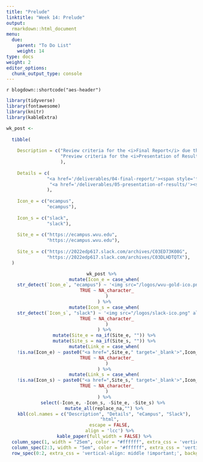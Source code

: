 ```yaml
---
title: "Prelude"
linktitle: "Week 14: Prelude"
output:
  rmarkdown::html_document
menu:
  due:
    parent: "To Do List"
    weight: 14
type: docs
weight: 2
editor_options: 
  chunk_output_type: console
---
```


`r blogdown::shortcode("aes-header")`

```r
library(tidyverse)
library(fontawesome)
library(knitr)
library(kableExtra)
```

```r

wk_post <- 
  
  tibble(
    
    Description = c("Review criteria for the <i>Final Report</i> due this week",
                    "Preview criteria for the <i>Presentation of Results</i> due next week"
                    ),
    
    Details = c(
               "<a href='/deliverables/04-final-report/'><span style='font-size: 25px; color: #89cff0;'><i class='fas fa-info-circle'></i></span></a>",
                "<a href='/deliverables/05-presentation-of-results/'><span style='font-size: 25px; color: #89cff0;'><i class='fas fa-info-circle'></i></span></a>"
               ),
    
    Icon_e = c("ecampus",
               "ecampus"),
    
    Icon_s = c("slack",
               "slack"),
    
    Site_e = c("https://ecampus.wvu.edu",
               "https://ecampus.wvu.edu"),
    
    Site_s = c("https://2022edp617.slack.com/archives/C03ED73K08G",       
               "https://2022edp617.slack.com/archives/C03DLHDTQTX"),
  )
```

<center>
```r
wk_post %>%
  mutate(Icon_e = case_when(
    str_detect(`Icon_e`, "ecampus") ~ '<img src="/logos/wvu-gold-ico.png" alt="Slack icon" width="25">',
    TRUE ~ NA_character_
    )
  ) %>%
  mutate(Icon_s = case_when(
    str_detect(`Icon_s`, "slack") ~ '<img src="/logos/slack-ico.png" alt="Slack icon" width="25">',
    TRUE ~ NA_character_
    )
  ) %>%
  mutate(Site_e = na_if(Site_e, "")) %>%
  mutate(Site_s = na_if(Site_s, "")) %>%
  mutate(Link_e = case_when(
    !is.na(Icon_e) ~ paste0("<a href=",Site_e," target='_blank'>",Icon_e,"</a>"),
    TRUE ~ NA_character_
    )
  ) %>%
  mutate(Link_s = case_when(
    !is.na(Icon_s) ~ paste0("<a href=",Site_s," target='_blank'>",Icon_s,"</a>"),
    TRUE ~ NA_character_
    )
  ) %>%
  select(-Icon_e, -Icon_s, -Site_e, -Site_s) %>% 
  mutate_all(replace_na,"") %>%
  kbl(col.names = c("Description", "Details", "eCampus", "Slack"),
      "html",
      escape = FALSE,
      align = 'lcc') %>%
  kable_paper(full_width = FALSE) %>%
  column_spec(1, width = "25em", color = "#ffffff", extra_css = 'vertical-align: middle !important;') %>%
  column_spec(2:3, width = "5em", color = "#ffffff", extra_css = 'vertical-align: middle !important;') %>%
  row_spec(0:2, extra_css = 'vertical-align: middle !important;', background = "transparent", color = "#f7f7f7") 
```
</center>

